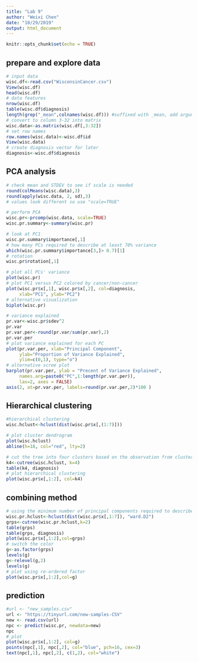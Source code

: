 ---
title: "Lab 9"
author: "Weixi Chen"
date: "10/29/2019"
output: html_document
---

```{r setup, include=FALSE}
knitr::opts_chunk$set(echo = TRUE)
```

## prepare and explore data
```{r}
# input data
wisc.df<-read.csv("WisconsinCancer.csv")
View(wisc.df)
head(wisc.df)
# data features
nrow(wisc.df)
table(wisc.df$diagnosis)
length(grep("_mean",colnames(wisc.df))) #suffixed with _mean, add argument value=TRUE in grep() returens variables' name
# convert to column 3-32 into matrix
wisc.data<-as.matrix(wisc.df[,3:32])
# set row names
row.names(wisc.data)<-wisc.df$id
View(wisc.data)
# create diagnosis vector for later
diagnosis<-wisc.df$diagnosis
```

## PCA analysis
```{r}
# check mean and STDEV to see if scale is needed
round(colMeans(wisc.data),3)
round(apply(wisc.data, 2, sd),3)
# values look different so use "scale=TRUE"
```

```{r}
# perform PCA
wisc.pr<-prcomp(wisc.data, scale=TRUE)
wisc.pr.summary<-summary(wisc.pr)
```

```{r}
# look at PC1
wisc.pr.summary$importance[,1]
# how many PCs required to describe at least 70% variance
which(wisc.pr.summary$importance[3,]> 0.7)[1]
# rotation
wisc.pr$rotation[,1]
```

```{r}
# plot all PCs' variance
plot(wisc.pr)
# plot PC1 versus PC2 colored by cancer/non-cancer
plot(wisc.pr$x[,1], wisc.pr$x[,2], col=diagnosis,
     xlab="PC1", ylab="PC2")
# alternative visualization
biplot(wisc.pr)
```

```{r}
# variance explained
pr.var<-wisc.pr$sdev^2
pr.var
pr.var.per<-round(pr.var/sum(pr.var),2)
pr.var.per
# plot variance explained for each PC
plot(pr.var.per, xlab="Principal Component", 
     ylab="Proportion of Variance Explained",
     ylim=c(0,1), type="o")
# alternative scree plot
barplot(pr.var.per, ylab = "Precent of Variance Explained",
     names.arg=paste0("PC",1:length(pr.var.per)), 
     las=2, axes = FALSE)
axis(2, at=pr.var.per, labels=round(pr.var.per,2)*100 )
```

## Hierarchical clustering
```{r}
#hierarchical clustering
wisc.hclust<-hclust(dist(wisc.pr$x[,(1:7)]))
```

```{r}
# plot cluster dendrogram
plot(wisc.hclust)
abline(h=18, col="red", lty=2)
```

```{r}
# cut the tree into four clusters based on the observation from cluster dendrogram
k4<-cutree(wisc.hclust, k=4)
table(k4, diagnosis)
# plot hierarchical clustering
plot(wisc.pr$x[,1:2], col=k4)
```

## combining method
```{r}
# using the minimum number of principal components required to describe at least 90% of the variability in the data, create a hierarchical clustering model with the linkage method="ward.D2"
wisc.pr.hclust<-hclust(dist(wisc.pr$x[,1:7]), "ward.D2")
grps<-cutree(wisc.pr.hclust,k=2)
table(grps)
table(grps, diagnosis)
plot(wisc.pr$x[,1:2],col=grps)
# switch the color
g<-as.factor(grps)
levels(g)
g<-relevel(g,2)
levels(g)
# plot using re-ordered factor
plot(wisc.pr$x[,1:2],col=g)
```

## prediction
```{r}
#url <- "new_samples.csv"
url <- "https://tinyurl.com/new-samples-CSV"
new <- read.csv(url)
npc <- predict(wisc.pr, newdata=new)
npc
# plot
plot(wisc.pr$x[,1:2], col=g)
points(npc[,1], npc[,2], col="blue", pch=16, cex=3)
text(npc[,1], npc[,2], c(1,2), col="white")
```


